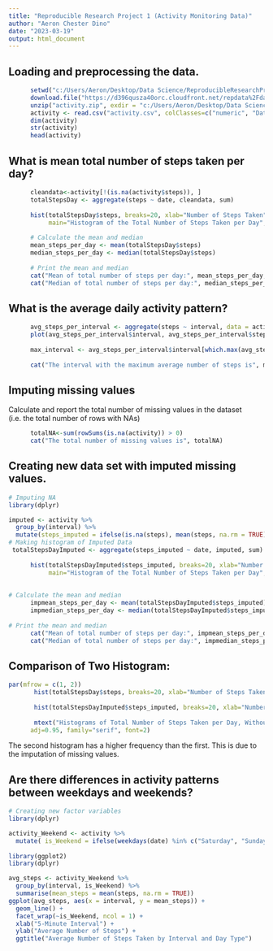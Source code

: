 ```yaml
---
title: "Reproducible Research Project 1 (Activity Monitoring Data)"
author: "Aeron Chester Dino"
date: "2023-03-19"
output: html_document
---
```



## Loading and preprocessing the data.

```r
      setwd("c:/Users/Aeron/Desktop/Data Science/ReproducibleResearchProject1")
      download.file("https://d396qusza40orc.cloudfront.net/repdata%2Fdata%2Factivity.zip", destfile = "activity.zip")
      unzip("activity.zip", exdir = "c:/Users/Aeron/Desktop/Data Science/ReproducibleResearchProject1")
      activity <- read.csv("activity.csv", colClasses=c("numeric", "Date", "numeric"))
      dim(activity)
      str(activity)
      head(activity)


```
## What is mean total number of steps taken per day?
```r
      cleandata<-activity[!(is.na(activity$steps)), ]
      totalStepsDay <- aggregate(steps ~ date, cleandata, sum)
      
      hist(totalStepsDay$steps, breaks=20, xlab="Number of Steps Taken", 
           main="Histogram of the Total Number of Steps Taken per Day", family="serif")
      
      # Calculate the mean and median
      mean_steps_per_day <- mean(totalStepsDay$steps)
      median_steps_per_day <- median(totalStepsDay$steps)
      
      # Print the mean and median
      cat("Mean of total number of steps per day:", mean_steps_per_day, "\n")
      cat("Median of total number of steps per day:", median_steps_per_day, "\n")

```

## What is the average daily activity pattern?
```r

      avg_steps_per_interval <- aggregate(steps ~ interval, data = activity, mean, na.rm = TRUE)
      plot(avg_steps_per_interval$interval, avg_steps_per_interval$steps, type = "l", xlab = "5-minute interval", ylab = "Average number of steps")
      
      max_interval <- avg_steps_per_interval$interval[which.max(avg_steps_per_interval$steps)]
      
      cat("The interval with the maximum average number of steps is", max_interval)
```

## Imputing missing values

Calculate and report the total number of missing values in the dataset (i.e. the total number of rows with NAs)
``` r

      totalNA<-sum(rowSums(is.na(activity)) > 0)
      cat("The total number of missing values is", totalNA)
```

## Creating new data set with imputed missing values.

```r
# Imputing NA
library(dplyr)

imputed <- activity %>%
  group_by(interval) %>%
  mutate(steps_imputed = ifelse(is.na(steps), mean(steps, na.rm = TRUE), steps))
# Making histogram of Imputed Data
 totalStepsDayImputed <- aggregate(steps_imputed ~ date, imputed, sum)
      
      hist(totalStepsDayImputed$steps_imputed, breaks=20, xlab="Number of Steps Taken", 
           main="Histogram of the Total Number of Steps Taken per Day", family="serif")
      
 
# Calculate the mean and median
      impmean_steps_per_day <- mean(totalStepsDayImputed$steps_imputed)
      impmedian_steps_per_day <- median(totalStepsDayImputed$steps_imputed)
      
# Print the mean and median
      cat("Mean of total number of steps per day:", impmean_steps_per_day, "\n")
      cat("Median of total number of steps per day:", impmedian_steps_per_day, "\n")

```

## Comparison of Two Histogram:
```r

par(mfrow = c(1, 2))
       hist(totalStepsDay$steps, breaks=20, xlab="Number of Steps Taken", family="serif", ylim=c(0,20), main="")
       
       hist(totalStepsDayImputed$steps_imputed, breaks=20, xlab="Number of Steps Taken",family="serif", ylim=c(0,20), main="")
       
       mtext("Histograms of Total Number of Steps Taken per Day, Without/With Imputed Values",
      adj=0.95, family="serif", font=2)
```
The second histogram has a higher frequency than the first. This is due to the imputation of missing values.

## Are there differences in activity patterns between weekdays and weekends?

```r
# Creating new factor variables
library(dplyr)

activity_Weekend <- activity %>%
  mutate( is_Weekend = ifelse(weekdays(date) %in% c("Saturday", "Sunday"), "Weekend", "Weekday"))
 
library(ggplot2)
library(dplyr)

avg_steps <- activity_Weekend %>%
  group_by(interval, is_Weekend) %>%
  summarise(mean_steps = mean(steps, na.rm = TRUE))
ggplot(avg_steps, aes(x = interval, y = mean_steps)) +
  geom_line() +
  facet_wrap(~is_Weekend, ncol = 1) +
  xlab("5-Minute Interval") +
  ylab("Average Number of Steps") +
  ggtitle("Average Number of Steps Taken by Interval and Day Type")

```

